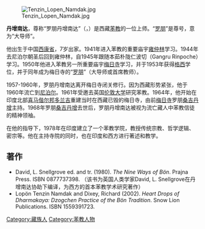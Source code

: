 [[File:Tenzin_Lopen_Namdak.jpg|thumb]]

'''丹增南达'''，尊称“罗朋丹增南达”（{{bo|z=སློབ་དཔོན་བསྟན་འཛིན་རྣམ་དག།|w=Slob-dpon Bstan-'dzin Rnam-dag}}，{{bd|1926年|||}}）是西藏[[苯教|苯教]]的一位上师。“[[罗朋|罗朋]]”是尊号，意为“大导师”。

他出生于中国[[西康省|西康省]]，7岁出家。1941年进入苯教的重要庙宇[[雍仲林|雍仲林]]学习。1944年去尼泊尔朝圣后回到雍仲林，自1945年跟随本茹朴陇仁波切（Gangru Rinpoche）学习。1950年他进入苯教另一所重要庙宇[[梅日寺|梅日寺]]学习，并于1953年获得[[格西|格西]]学位，并于同年成为梅日寺的“[[罗朋|罗朋]]”（大导师或首席教师）。

1957-1960年，罗朋丹增南达离开梅日寺闭关修行。因为西藏形势紧张，他于1960年流亡到[[尼泊尔|尼泊尔]]。1961年受邀去英国[[伦敦大学|伦敦大学]]研究苯教。1964年，他开始在印度北部[[喜马偕尔邦|喜马偕尔邦]][[多兰吉|多兰吉]]重建当时在西藏已毁的梅日寺，由前[[梅日寺|梅日寺]]罗朋[[桑吉丹增|桑吉丹增]]主持。1968年罗朋[[桑吉丹增|桑吉丹增]]去世后，罗朋丹增南达被视为流亡藏人中苯教信徒的精神领袖。

在他的指导下，1978年在印度建立了一个苯教学院，教授传统宗教、哲学逻辑、密宗等。他在主持寺院的同时，也在印度和西方进行著述和教学。

==著作==

* David, L. Snellgrove ed. and tr. (1980). ''The Nine Ways of Bön''. Prajna Press. ISBN 0877737398. （该书为英国人类学家David, L. Snellgrove在丹增南达协助下编译，为西方的首本苯教学术研究著作）
* Lopön Tenzin Namdak and Dixey, Richard (2002). ''Heart Drops of Dharmakaya:  Dzogchen Practice of the Bön Tradition''. Snow Lion Publications.  ISBN 1559391723. 

{{Authority control}}
[[Category:藏族人|Category:藏族人]]
[[Category:苯教人物|Category:苯教人物]]